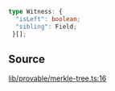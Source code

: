 ```ts
type Witness: {
  "isLeft": boolean;
  "sibling": Field;
 }[];
```

## Source

[lib/provable/merkle-tree.ts:16](https://github.com/o1-labs/o1js/blob/72b8e2c2b9aaba4b5c12257bdd63dfe2676a3d99/src/lib/provable/merkle-tree.ts#L16)
